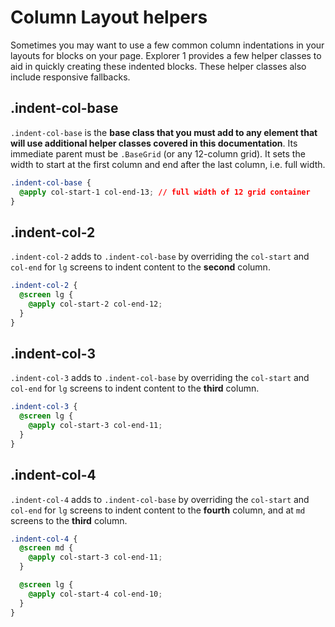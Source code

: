 
<Meta of={Stories} />

# Column Layout helpers

Sometimes you may want to use a few common column indentations in your layouts for blocks on your page. Explorer 1 provides a few helper classes to aid in quickly creating these indented blocks. These helper classes also include responsive fallbacks.

## .indent-col-base

`.indent-col-base` is the **base class that you must add to any element that will use additional helper classes covered in this documentation**. Its immediate parent must be `.BaseGrid` (or any 12-column grid). It sets the width to start at the first column and end after the last column, i.e. full width.

```css
.indent-col-base {
  @apply col-start-1 col-end-13; // full width of 12 grid container
}
```

<Canvas
  className="sbdocs-preview-full-width"
  of={Stories.BaseWidth}
/>

## .indent-col-2

`.indent-col-2` adds to `.indent-col-base` by overriding the `col-start` and `col-end` for `lg` screens to indent content to the **second** column.

```css
.indent-col-2 {
  @screen lg {
    @apply col-start-2 col-end-12;
  }
}
```

<Canvas
  className="sbdocs-preview-full-width"
  of={Stories.ColTwoStart}
/>

## .indent-col-3

`.indent-col-3` adds to `.indent-col-base` by overriding the `col-start` and `col-end` for `lg` screens to indent content to the **third** column.

```css
.indent-col-3 {
  @screen lg {
    @apply col-start-3 col-end-11;
  }
}
```

<Canvas
  className="sbdocs-preview-full-width"
  of={Stories.ColThreeStart}
/>

## .indent-col-4

`.indent-col-4` adds to `.indent-col-base` by overriding the `col-start` and `col-end` for `lg` screens to indent content to the **fourth** column, and at `md` screens to the **third** column.

```css
.indent-col-4 {
  @screen md {
    @apply col-start-3 col-end-11;
  }

  @screen lg {
    @apply col-start-4 col-end-10;
  }
}
```

<Canvas
  className="sbdocs-preview-full-width"
  of={Stories.ColFourStart}
/>
